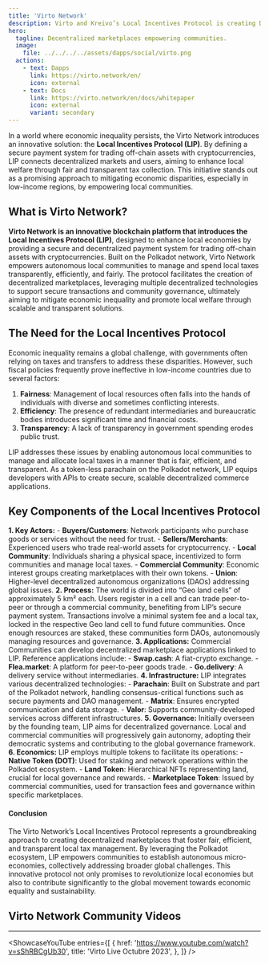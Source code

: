 ```yaml
---
title: 'Virto Network'
description: Virto and Kreivo’s Local Incentives Protocol is creating Decentralized marketplaces empowering communities through a transparent local tax management.
hero:
  tagline: Decentralized marketplaces empowering communities.
  image: 
    file: ../../../../assets/dapps/social/virto.png
  actions:
    - text: Dapps
      link: https://virto.network/en/
      icon: external
    - text: Docs
      link: https://virto.network/en/docs/whitepaper
      icon: external
      variant: secondary
---
```



In a world where economic inequality persists, the Virto Network introduces an innovative solution: the **Local Incentives Protocol (LIP)**. By defining a secure payment system for trading off-chain assets with cryptocurrencies, LIP connects decentralized markets and users, aiming to enhance local welfare through fair and transparent tax collection. This initiative stands out as a promising approach to mitigating economic disparities, especially in low-income regions, by empowering local communities.

## What is Virto Network?
**Virto Network is an innovative blockchain platform that introduces the Local Incentives Protocol (LIP)**, designed to enhance local economies by providing a secure and decentralized payment system for trading off-chain assets with cryptocurrencies. Built on the Polkadot network, Virto Network empowers autonomous local communities to manage and spend local taxes transparently, efficiently, and fairly. The protocol facilitates the creation of decentralized marketplaces, leveraging multiple decentralized technologies to support secure transactions and community governance, ultimately aiming to mitigate economic inequality and promote local welfare through scalable and transparent solutions.

## The Need for the Local Incentives Protocol
Economic inequality remains a global challenge, with governments often relying on taxes and transfers to address these disparities. However, such fiscal policies frequently prove ineffective in low-income countries due to several factors:
1. **Fairness**: Management of local resources often falls into the hands of individuals with diverse and sometimes conflicting interests.
2. **Efficiency**: The presence of redundant intermediaries and bureaucratic bodies introduces significant time and financial costs.
3. **Transparency**: A lack of transparency in government spending erodes public trust.

LIP addresses these issues by enabling autonomous local communities to manage and allocate local taxes in a manner that is fair, efficient, and transparent. As a token-less parachain on the Polkadot network, LIP equips developers with APIs to create secure, scalable decentralized commerce applications.

## Key Components of the Local Incentives Protocol
**1. Key Actors:**
    - **Buyers/Customers**: Network participants who purchase goods or services without the need for trust.
    - **Sellers/Merchants**: Experienced users who trade real-world assets for cryptocurrency.
    - **Local Community**: Individuals sharing a physical space, incentivized to form communities and manage local taxes.
    - **Commercial Community**: Economic interest groups creating marketplaces with their own tokens.
    - **Union**: Higher-level decentralized autonomous organizations (DAOs) addressing global issues.
**2. Process:**
The world is divided into “Geo land cells” of approximately 5 km² each. Users register in a cell and can trade peer-to-peer or through a commercial community, benefiting from LIP’s secure payment system. Transactions involve a minimal system fee and a local tax, locked in the respective Geo land cell to fund future communities. Once enough resources are staked, these communities form DAOs, autonomously managing resources and governance.
**3. Applications:**
Commercial Communities can develop decentralized marketplace applications linked to LIP. Reference applications include:
    - **Swap.cash**: A fiat-crypto exchange.
    - **Flea.market**: A platform for peer-to-peer goods trade.
    - **Go.delivery**: A delivery service without intermediaries.
**4. Infrastructure:**
LIP integrates various decentralized technologies:
    - **Parachain**: Built on Substrate and part of the Polkadot network, handling consensus-critical functions such as secure payments and DAO management.
    - **Matrix**: Ensures encrypted communication and data storage.
    - **Valor**: Supports community-developed services across different infrastructures.
**5. Governance:**
Initially overseen by the founding team, LIP aims for decentralized governance. Local and commercial communities will progressively gain autonomy, adopting their democratic systems and contributing to the global governance framework.
**6. Economics:**
LIP employs multiple tokens to facilitate its operations:
    - **Native Token (DOT)**: Used for staking and network operations within the Polkadot ecosystem.
    - **Land Token**: Hierarchical NFTs representing land, crucial for local governance and rewards.
    - **Marketplace Token**: Issued by commercial communities, used for transaction fees and governance within specific marketplaces.

#### Conclusion
The Virto Network’s Local Incentives Protocol represents a groundbreaking approach to creating decentralized marketplaces that foster fair, efficient, and transparent local tax management. By leveraging the Polkadot ecosystem, LIP empowers communities to establish autonomous micro-economies, collectively addressing broader global challenges. This innovative protocol not only promises to revolutionize local economies but also to contribute significantly to the global movement towards economic equality and sustainability.

## Virto Network Community Videos
------------
<ShowcaseYouTube
  entries={[
        {
        href: 'https://www.youtube.com/watch?v=sShRBCgUb30',
      title: 'Virto Live Octubre 2023',
    },
  ]} />